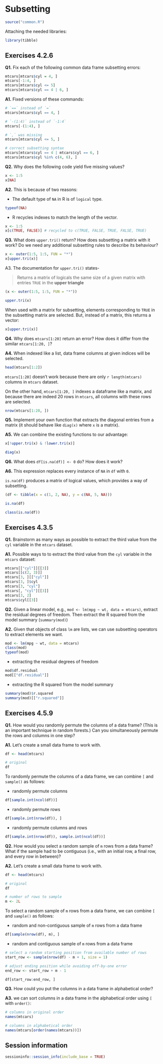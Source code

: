 # Subsetting

```r
source("common.R")
```

Attaching the needed libraries:

```r
library(tibble)
```

## Exercises 4.2.6

**Q1.** Fix each of the following common data frame subsetting errors:

```r
mtcars[mtcars$cyl = 4, ]
mtcars[-1:4, ]
mtcars[mtcars$cyl <= 5]
mtcars[mtcars$cyl == 4 | 6, ]
```

**A1.** Fixed versions of these commands:

```r
# `==` instead of `=`
mtcars[mtcars$cyl == 4, ]

# `-(1:4)` instead of `-1:4`
mtcars[-(1:4), ]

# `,` was missing
mtcars[mtcars$cyl <= 5, ]

# correct subsetting syntax
mtcars[mtcars$cyl == 4 | mtcars$cyl == 6, ]
mtcars[mtcars$cyl %in% c(4, 6), ]
```

**Q2.** Why does the following code yield five missing values?

```r
x <- 1:5
x[NA]
```

**A2.** This is because of two reasons:

- The default type of `NA` in R is of `logical` type.

```r
typeof(NA)
```

- R recycles indexes to match the length of the vector.

```r
x <- 1:5
x[c(TRUE, FALSE)] # recycled to c(TRUE, FALSE, TRUE, FALSE, TRUE)
```

**Q3.** What does `upper.tri()` return? How does subsetting a matrix with it work? Do we need any additional subsetting rules to describe its behaviour?

```r
x <- outer(1:5, 1:5, FUN = "*")
x[upper.tri(x)]
```

A3. The documentation for `upper.tri()` states-

> Returns a matrix of logicals the same size of a given matrix with entries `TRUE` in the **upper triangle**

```r
(x <- outer(1:5, 1:5, FUN = "*"))

upper.tri(x)
```

When used with a matrix for subsetting, elements corresponding to `TRUE` in the subsetting matrix are selected. But, instead of a matrix, this returns a vector:

```r
x[upper.tri(x)]
```

**Q4.** Why does `mtcars[1:20]` return an error? How does it differ from the similar `mtcars[1:20, ]`?

**A4.** When indexed like a list, data frame columns at given indices will be selected.

```r
head(mtcars[1:2])
```

`mtcars[1:20]` doesn't work because there are only `r length(mtcars)` columns in `mtcars` dataset.

On the other hand, `mtcars[1:20, ]` indexes a dataframe like a matrix, and because there are indeed 20 rows in `mtcars`, all columns with these rows are selected.

```r
nrow(mtcars[1:20, ])
```

**Q5.** Implement your own function that extracts the diagonal entries from a matrix (it should behave like `diag(x)` where `x` is a matrix).

**A5.** We can combine the existing functions to our advantage:

```r
x[!upper.tri(x) & !lower.tri(x)]

diag(x)
```

**Q6.** What does `df[is.na(df)] <- 0` do? How does it work?

**A6.** This expression replaces every instance of `NA` in `df` with `0`.

`is.na(df)` produces a matrix of logical values, which provides a way of subsetting.

```r
(df <- tibble(x = c(1, 2, NA), y = c(NA, 5, NA)))

is.na(df)

class(is.na(df))
```

## Exercises 4.3.5

**Q1.** Brainstorm as many ways as possible to extract the third value from the `cyl` variable in the `mtcars` dataset.

**A1.** Possible ways to to extract the third value from the `cyl` variable in the `mtcars` dataset:

```r
mtcars[["cyl"]][[3]]
mtcars[[c(2, 3)]]
mtcars[3, ][["cyl"]]
mtcars[3, ]$cyl
mtcars[3, "cyl"]
mtcars[, "cyl"][[3]]
mtcars[3, 2]
mtcars$cyl[[3]]
```

**Q2.** Given a linear model, e.g., `mod <- lm(mpg ~ wt, data = mtcars)`, extract the residual degrees of freedom. Then extract the R squared from the model summary (`summary(mod)`)

**A2.** Given that objects of class `lm` are lists, we can use subsetting operators to extract elements we want.

```r
mod <- lm(mpg ~ wt, data = mtcars)
class(mod)
typeof(mod)
```

- extracting the residual degrees of freedom

```r
mod$df.residual 
mod[["df.residual"]]
```

- extracting the R squared from the model summary

```r
summary(mod)$r.squared
summary(mod)[["r.squared"]]
```

## Exercises 4.5.9

**Q1.**  How would you randomly permute the columns of a data frame? (This is an important technique in random forests.) Can you simultaneously permute the rows and columns in one step?

**A1.** Let's create a small data frame to work with.

```r
df <- head(mtcars)

# original
df
```

To randomly permute the columns of a data frame, we can combine `[` and `sample()` as follows:

- randomly permute columns

```r
df[sample.int(ncol(df))]
```

- randomly permute rows

```r
df[sample.int(nrow(df)), ]
```

- randomly permute columns and rows

```r
df[sample.int(nrow(df)), sample.int(ncol(df))]
```

**Q2.** How would you select a random sample of `m` rows from a data frame?  What if the sample had to be contiguous (i.e., with an initial row, a final row, and every row in between)?

**A2.**  Let's create a small data frame to work with.

```r
df <- head(mtcars)

# original
df

# number of rows to sample
m <- 2L
```

To  select a random sample of `m` rows from a data frame, we can combine `[` and `sample()` as follows:

- random and non-contiguous sample of `m` rows from a data frame

```r
df[sample(nrow(df), m), ]
```

- random and contiguous sample of `m` rows from a data frame

```r
# select a random starting position from available number of rows
start_row <- sample(nrow(df) - m + 1, size = 1)

# adjust ending position while avoiding off-by-one error
end_row <- start_row + m - 1

df[start_row:end_row, ]
```

**Q3.** How could you put the columns in a data frame in alphabetical order?

**A3.** we can sort columns in a data frame in the alphabetical order using `[` with `order()`:

```r
# columns in original order
names(mtcars)

# columns in alphabetical order
names(mtcars[order(names(mtcars))])
```

## Session information

```r
sessioninfo::session_info(include_base = TRUE)
```
